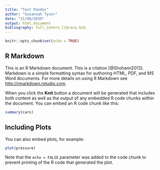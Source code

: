 ```yaml
---
title: "Test Pandoc"
author: "Susannah Tysor"
date: "21/08/2019"
output: html_document
bibliography: full_zotero_library.bib
---
```


```r
knitr::opts_chunk$set(echo = TRUE)
```

## R Markdown

This is an R Markdown document. This is a citation [@Shohami2013]. Markdown is a simple formatting syntax for authoring HTML, PDF, and MS Word documents. For more details on using R Markdown see <http://rmarkdown.rstudio.com>.

When you click the **Knit** button a document will be generated that includes both content as well as the output of any embedded R code chunks within the document. You can embed an R code chunk like this:

```r
summary(cars)
```

## Including Plots

You can also embed plots, for example:

```r
plot(pressure)
```

Note that the `echo = FALSE` parameter was added to the code chunk to prevent printing of the R code that generated the plot.
